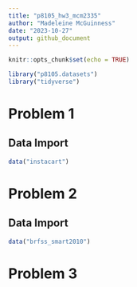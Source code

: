 ```yaml
---
title: "p8105_hw3_mcm2335"
author: "Madeleine McGuinness"
date: "2023-10-27"
output: github_document
---
```


```r
knitr::opts_chunk$set(echo = TRUE)

library("p8105.datasets")
library("tidyverse")
```

# Problem 1

## Data Import

```r
data("instacart")

```

# Problem 2

## Data Import

```r
data("brfss_smart2010")
```

# Problem 3